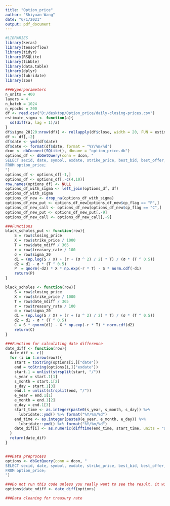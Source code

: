 ---
title: "Option_price"
author: "Shiyuan Wang"
date: "6/1/2021"
output: pdf_document
---

```{r, echo = TRUE}
#LIBRARIES
library(keras)
library(tensorflow)
library(tidyr)
library(RSQLite)
library(tibble)
library(data.table)
library(dplyr)
library(lubridate)
library(zoo)
```


```{r echo = TRUE , message=FALSE, warning=FALSE}
###Hyperparameters
n_units = 400
layers = 4
n_batch = 1024
n_epochs = 200
df <- read.csv("D:/desktop/Option_price/daily-closing-prices.csv")
estimate_sigma <- function(a){
  sd(diff(a, lag = 1)/a)
}
df$sigma_20[20:nrow(df)] <- rollapply(df$close, width = 20, FUN = estimate_sigma)
df <- df[,-2]
df$date <- ymd(df$date)
df$date <- format(df$date, format = "%Y/%m/%d")
dcon <- dbConnect(SQLite(), dbname = "option_price.db")
options_df <- dbGetQuery(conn = dcon, "
SELECT secid, date, symbol, exdate, strike_price, best_bid, best_offer, volume, open_interest, impl_volatility, cp_flag
FROM option_price;
")
options_df <- options_df[-1,]
options_df <- options_df[,-c(4,10)]
row.names(options_df) <- NULL
options_df_with_sigma <- left_join(options_df, df)
options_df_with_sigma
options_df_new <- drop_na(options_df_with_sigma)
options_df_new_put <- options_df_new[options_df_new$cp_flag == "P",]
options_df_new_call <- options_df_new[options_df_new$cp_flag == "C",]
options_df_new_put <- options_df_new_put[,-9]
options_df_new_call <- options_df_new_call[,-9]
```

```{r, echo = TRUE}
###Functions
black_scholes_put <- function(row){
    S = row$closing_price
    X = row$strike_price / 1000
    T = row$date_ndiff / 365
    r = row$treasury_rate / 100
    σ = row$sigma_20
    d1 = (np.log(S / X) + (r + (σ ^ 2) / 2) * T) / (σ * (T ^ 0.5))
    d2 = d1 - σ * (T ^ 0.5)
    P  = qnorm(-d2) * X * np.exp(-r * T) - S * norm.cdf(-d1)
    return(P)
}

black_scholes <- function(row){
    S = row$closing_price
    X = row$strike_price / 1000
    T = row$date_ndiff / 365
    r = row$treasury_rate / 100
    σ = row$sigma_20
    d1 = (np.log(S / X) + (r + (σ ^ 2) / 2) * T) / (σ * (T ^ 0.5))
    d2 = d1 - σ * (T ^ 0.5)
    C = S * qnorm(d1) - X * np.exp(-r * T) * norm.cdf(d2)
    return(C) 
}

###Function for calculating date difference 
date_diff <- function(row){
  date_dif <- c()
  for (i in 1:nrow(row)){
    start = toString(options[i,]["date"])
    end = toString(options[i,]["exdate"])
    start.1 = unlist(strsplit(start, "/"))
    s_year = start.1[1]
    s_month = start.1[2]
    s_day = start.1[3]
    end.1 = unlist(strsplit(end, "/"))
    e_year = end.1[1]
    e_month = end.1[2]
    e_day = end.1[3]
    start_time <- as.integer(paste0(s_year, s_month, s_day)) %>% 
      lubridate::ymd() %>% format("%Y/%m/%d")
    end_time <- as.integer(paste0(e_year, e_month, e_day)) %>% 
      lubridate::ymd() %>% format("%Y/%m/%d")
    date_dif[i] <- as.numeric(difftime(end_time, start_time, units = "auto"))
  }
  return(date_dif)
}



```

```{r echo = FALSE, message=FALSE, warning=FALSE}
###Data preprocess
options <- dbGetQuery(conn = dcon, "
SELECT secid, date, symbol, exdate, strike_price, best_bid, best_offer, volume, open_interest, impl_volatility, cp_flag
FROM option_price;
")

###Do not run this code unless you really want to see the result, it will take forever
options$date_ndiff <- date_diff(options)

```

```{r, echo = TRUE}
###Data cleaning for treasury rate






```
